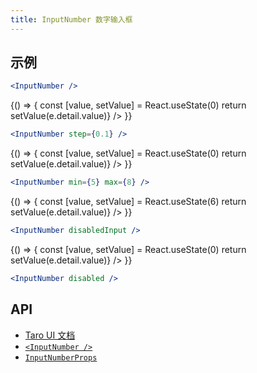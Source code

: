 ```yaml
---
title: InputNumber 数字输入框
---
```


## 示例


```jsx title="整数"
<InputNumber />
```

<UI>
    {() => {
        const [value, setValue] = React.useState(0)
        return <InputNumber value={value} onChange={(e) => setValue(e.detail.value)} />
    }}
</UI>

```jsx title="小数"
<InputNumber step={0.1} />
```

<UI>
    {() => {
        const [value, setValue] = React.useState(0)
        return <InputNumber step={0.1} value={value} onChange={(e) => setValue(e.detail.value)} />
    }}
</UI>

```jsx title="5-8"
<InputNumber min={5} max={8} />
```

<UI>
    {() => {
        const [value, setValue] = React.useState(6)
        return <InputNumber min={5} max={8} value={value} onChange={(e) => setValue(e.detail.value)} />
    }}
</UI>

```jsx title="禁止输入"
<InputNumber disabledInput />
```

<UI>
    {() => {
        const [value, setValue] = React.useState(0)
        return <InputNumber disabledInput value={value} onChange={(e) => setValue(e.detail.value)} />
    }}
</UI>

```jsx title="禁用"
<InputNumber disabled />
```

<UI>
    <InputNumber disabled />
</UI>

## API

-   [Taro UI 文档](https://taro-ui.jd.com/#/docs/inputnumber)
-   [`<InputNumber />`](../modules/_inputnumber_.md)
-   [`InputNumberProps`](../interfaces/_inputnumber_.inputnumberprops.md)
